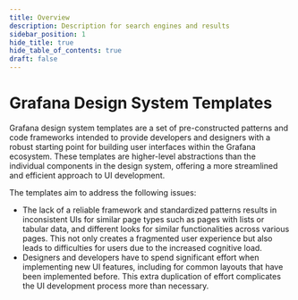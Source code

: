```yaml
---
title: Overview
description: Description for search engines and results
sidebar_position: 1
hide_title: true
hide_table_of_contents: true
draft: false
---
```


# Grafana Design System Templates

Grafana design system templates are a set of pre-constructed patterns and code frameworks intended to provide developers and designers with a robust starting point for building user interfaces within the Grafana ecosystem. These templates are higher-level abstractions than the individual components in the design system, offering a more streamlined and efficient approach to UI development.

The templates aim to address the following issues:

- The lack of a reliable framework and standardized patterns results in inconsistent UIs for similar page types such as pages with lists or tabular data, and different looks for similar functionalities across various pages. This not only creates a fragmented user experience but also leads to difficulties for users due to the increased cognitive load.
- Designers and developers have to spend significant effort when implementing new UI features, including for common layouts that have been implemented before. This extra duplication of effort complicates the UI development process more than necessary.
